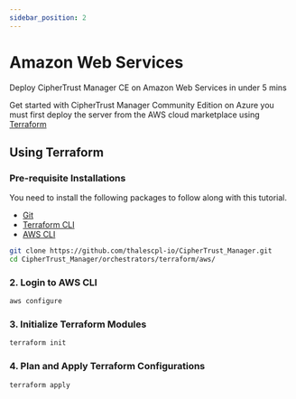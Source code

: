 ```yaml
---
sidebar_position: 2
---
```


# Amazon Web Services

Deploy CipherTrust Manager CE on Amazon Web Services in under 5 mins

Get started with CipherTrust Manager Community Edition on Azure you must first deploy the server from the AWS cloud marketplace using [Terraform](##using-terraform)

## Using Terraform


<YoutubeEmbed embedId="KEz-jr2Hin4" />

### Pre-requisite Installations
You need to install the following packages to follow along with this tutorial.
* [Git](https://gitscm.org)
* [Terraform CLI](https://terraform.io/downloads)
* [AWS CLI](https://docs.aws.amazon.com/cli/latest/userguide/getting-started-install.html)

```bash title="Terminal"
git clone https://github.com/thalescpl-io/CipherTrust_Manager.git
cd CipherTrust_Manager/orchestrators/terraform/aws/
```

### 2. Login to AWS CLI
```bash title="Terminal"
aws configure
```

### 3. Initialize Terraform Modules
```bash title="Terminal"
terraform init
```

### 4. Plan and Apply Terraform Configurations
```bash title="Terminal"
terraform apply
```